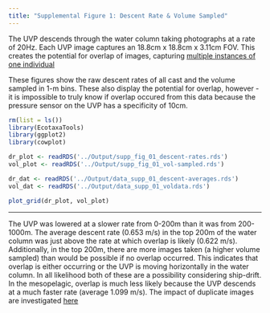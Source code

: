```yaml
---
title: "Supplemental Figure 1: Descent Rate & Volume Sampled"
---
```

The UVP descends through the water column taking photographs at a rate of 20Hz.
Each UVP image captures an 18.8cm x 18.8cm x 3.11cm FOV. This creates the potential for overlap of images, capturing [multiple instances of one individual](./supp_analysis_02.html)

These figures show the raw descent rates of all cast and the volume sampled in 1-m bins. These also display the potential for overlap, however - it is impossible to truly know if overlap occured from this data because the pressure sensor on the UVP has a specificity of 10cm.


```r
rm(list = ls())
library(EcotaxaTools)
library(ggplot2)
library(cowplot)

dr_plot <- readRDS('../Output/supp_fig_01_descent-rates.rds')
vol_plot <- readRDS('../Output/supp_fig_01_vol-sampled.rds')

dr_dat <- readRDS('../Output/data_supp_01_descent-averages.rds')
vol_dat <- readRDS('../Output/data_supp_01_voldata.rds')
```



```r
plot_grid(dr_plot, vol_plot)
```

------------------------------------------------

The UVP was lowered at a slower rate from 0-200m than it was from 200-1000m. The average descent rate (0.653 m/s) in the top 200m of the water column was just above the rate at which overlap is likely (0.622 m/s). Additionally, in the top 200m, there are more images taken (a higher volume sampled) than would be possible if no overlap occurred. This indicates that overlap is either occurring or the UVP is moving horizontally in the water column. In all likelihood both of these are a possibility considering ship-drift. In the mesopelagic, overlap is much less likely because the UVP descends at a much faster rate (average 1.099 m/s). The impact of duplicate images are investigated [here](./supp_analysis_03.html)